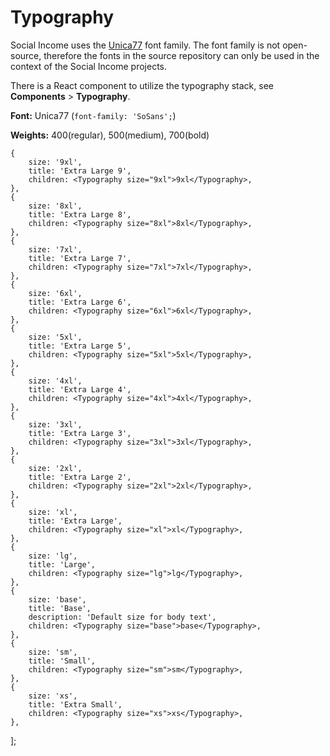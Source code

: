 
<Meta title="Foundations/Typography" />

# Typography

Social Income uses the [Unica77](https://lineto.com/typefaces/unica77)
font family. The font family is not open-source, therefore the fonts in
the source repository can only be used in the context of the Social
Income projects.

There is a React component to utilize the typography stack, see
**Components** > **Typography**.

**Font:** Unica77 (`font-family: 'SoSans';`)

**Weights:** 400(regular), 500(medium), 700(bold)

	{
		size: '9xl',
		title: 'Extra Large 9',
		children: <Typography size="9xl">9xl</Typography>,
	},
	{
		size: '8xl',
		title: 'Extra Large 8',
		children: <Typography size="8xl">8xl</Typography>,
	},
	{
		size: '7xl',
		title: 'Extra Large 7',
		children: <Typography size="7xl">7xl</Typography>,
	},
	{
		size: '6xl',
		title: 'Extra Large 6',
		children: <Typography size="6xl">6xl</Typography>,
	},
	{
		size: '5xl',
		title: 'Extra Large 5',
		children: <Typography size="5xl">5xl</Typography>,
	},
	{
		size: '4xl',
		title: 'Extra Large 4',
		children: <Typography size="4xl">4xl</Typography>,
	},
	{
		size: '3xl',
		title: 'Extra Large 3',
		children: <Typography size="3xl">3xl</Typography>,
	},
	{
		size: '2xl',
		title: 'Extra Large 2',
		children: <Typography size="2xl">2xl</Typography>,
	},
	{
		size: 'xl',
		title: 'Extra Large',
		children: <Typography size="xl">xl</Typography>,
	},
	{
		size: 'lg',
		title: 'Large',
		children: <Typography size="lg">lg</Typography>,
	},
	{
		size: 'base',
		title: 'Base',
		description: 'Default size for body text',
		children: <Typography size="base">base</Typography>,
	},
	{
		size: 'sm',
		title: 'Small',
		children: <Typography size="sm">sm</Typography>,
	},
	{
		size: 'xs',
		title: 'Extra Small',
		children: <Typography size="xs">xs</Typography>,
	},
];

<DocTypographyList items={typeScale} />
